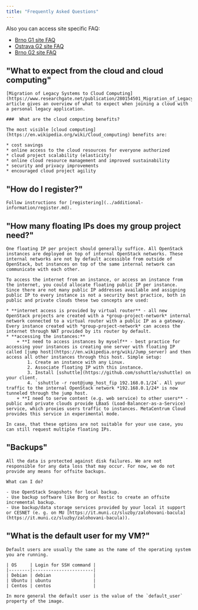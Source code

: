 ```yaml
---
title: "Frequently Asked Questions"
---
```

Also you can access site specific FAQ:

 - [Brno G1 site FAQ](../technical-reference/brno-g1-site/faq.md)
 - [Ostrava G2 site FAQ](../technical-reference/ostrava-g2-site/faq.md)
 - [Brno G2 site FAQ](../technical-reference/brno-g2-site/faq.md)

## "What to expect from the cloud and cloud computing"
	[Migration of Legacy Systems to Cloud Computing](https://www.researchgate.net/publication/280154501_Migration_of_Legacy_Systems_to_Cloud_Computing) article gives an overview of what to expect when joining a cloud with a personal legacy application.

	###  What are the cloud computing benefits?

	The most visible [cloud computing](https://en.wikipedia.org/wiki/Cloud_computing) benefits are:

	* cost savings
	* online access to the cloud resources for everyone authorized
	* cloud project scalability (elasticity)
	* online cloud resource management and improved sustainability
	* security and privacy improvements
	* encouraged cloud project agility

## "How do I register?"
	Follow instructions for [registering](../additional-information/register.md).

## "How many floating IPs does my group project need?"
	One floating IP per project should generally suffice. All OpenStack instances are deployed on top of internal OpenStack networks. These internal networks are not by default accessible from outside of OpenStack, but instances on top of the same internal network can communicate with each other.

	To access the internet from an instance, or access an instance from the internet, you could allocate floating public IP per instance. Since there are not many public IP addresses available and assigning public IP to every instance is not a security best practice, both in public and private clouds these two concepts are used:

	* **internet access is provided by virtual router** - all new OpenStack projects are created with a *group-project-network* internal network connected to a virtual router with a public IP as a gateway. Every instance created with *group-project-network* can access the internet through NAT provided by its router by default.
	* **accessing the instances:**
		+ **I need to access instances by myself** - best practice for accessing your instances is creating one server with floating IP called [jump host](https://en.wikipedia.org/wiki/Jump_server) and then access all other instances through this host. Simple setup:
			1. Create an instance with any Linux.
			2. Associate floating IP with this instance.
			3. Install [sshuttle](https://github.com/sshuttle/sshuttle) on your client.
			4. `sshuttle -r root@jump_host_fip 192.168.0.1/24`. All your traffic to the internal OpenStack network *192.168.0.1/24* is now tunneled through the jump host.
		+ **I need to serve content (e.g. web service) to other users** - public and private clouds provide LBaaS (Load-Balancer-as-a-Service) service, which proxies users traffic to instances. MetaCentrum Cloud provides this service in experimental mode.

	In case, that these options are not suitable for your use case, you can still request multiple floating IPs.

## "Backups"
	All the data is protected against disk failures. We are not responsible for any data loss that may occur. For now, we do not provide any means for offsite backups.

	What can I do?

	- Use OpenStack Snapshots for local backup.
	- Use backup software like Borg or Restic to create an offsite incremental backup.
	- Use backup/data storage services provided by your local it support or CESNET (e. g. on MU [https://it.muni.cz/sluzby/zalohovani-bacula](https://it.muni.cz/sluzby/zalohovani-bacula)).

## "What is the default user for my VM?"
	Default users are usually the same as the name of the operating system you are running.

	| OS     | Login for SSH command |
	|--------|-----------------------|
	| Debian | debian                |
	| Ubuntu | ubuntu                |
	| Centos | centos                |

	In more general the default user is the value of the `default_user` property of the image.
